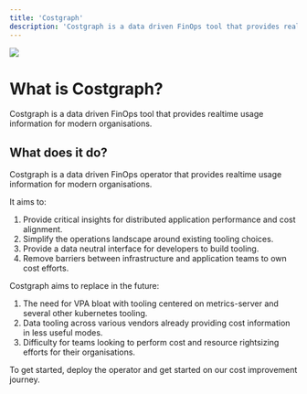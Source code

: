 ```yaml
---
title: 'Costgraph'
description: 'Costgraph is a data driven FinOps tool that provides realtime usage information for modern organisations.'
---
```



<img  src="/images/showcase.gif" />



# What is Costgraph?
Costgraph is a data driven FinOps tool that provides realtime usage information for modern organisations.

## What does it do?
Costgraph is a data driven FinOps operator that provides realtime usage information for modern organisations.

It aims to:
1. Provide critical insights for distributed application performance and cost alignment.
2. Simplify the operations landscape around existing tooling choices.
3. Provide a data neutral interface for developers to build tooling.
4. Remove barriers between infrastructure and application teams to own cost efforts.

Costgraph aims to replace in the future:
1. The need for VPA bloat with tooling centered on metrics-server and several other kubernetes tooling.
2. Data tooling across various vendors already providing cost information in less useful modes.
3. Difficulty for teams looking to perform cost and resource rightsizing efforts for their organisations.

To get started, deploy the operator and get started on our cost improvement journey.